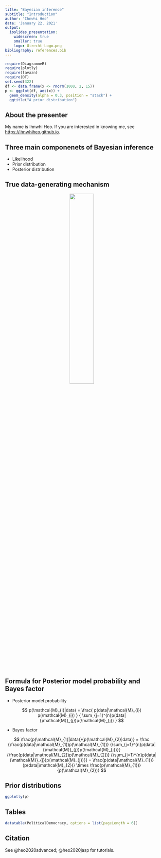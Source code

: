 ```yaml
---
title: "Bayesian inference"
subtitle: "Introduction"
author: "Ihnwhi Heo"
date: 'January 22, 2021'
output: 
  ioslides_presentation:
    widescreen: true
    smaller: true
    logo: Utrecht-Logo.png
bibliography: references.bib
---
```


```r
require(DiagrammeR)
require(plotly)
require(lavaan)
require(DT)
set.seed(322)
df <- data.frame(x <- rnorm(1000, 2, 15))
p <- ggplot(df, aes(x)) + 
  geom_density(alpha = 0.3, position = "stack") + 
  ggtitle("A prior distribution")
```

## About the presenter

My name is Ihnwhi Heo. If you are interested in knowing me, see <https://ihnwhiheo.github.io>.

## Three main componenets of Bayesian inference

- Likelihood
- Prior distribution
- Posterior distribution

## True data-generating mechanism

<center>
<img src = "true-dat.png" width = 40% />
</center>

## Formula for Posterior model probability and Bayes factor

- Posterior model probability

$$
 p(\mathcal{M}_{i}|data) = 
 \frac{
 p(data|\mathcal{M}_{i})
 p(\mathcal{M}_{i})
 }
 {
 \sum_{j=1}^{n}p(data|{\mathcal{M}}_{j})p(\mathcal{M}_{j})
 }
$$

- Bayes factor

$$
 \frac{p(\mathcal{M}_{1}|data)}{p(\mathcal{M}_{2}|data)} = 
 \frac
  {\frac{p(data|\mathcal{M}_{1})p(\mathcal{M}_{1})}
  {\sum_{j=1}^{n}p(data|{\mathcal{M}}_{j})p(\mathcal{M}_{j})}}
  {\frac{p(data|\mathcal{M}_{2})p(\mathcal{M}_{2})}
  {\sum_{j=1}^{n}p(data|{\mathcal{M}}_{j})p(\mathcal{M}_{j})}} =
  \frac{p(data|\mathcal{M}_{1})}{p(data|\mathcal{M}_{2})}
 \times 
 \frac{p(\mathcal{M}_{1})}{p(\mathcal{M}_{2})}
$$

## Prior distributions

```r
ggplotly(p)
```

## Tables

```r
datatable(PoliticalDemocracy, options = list(pageLength = 6))
```

## Citation

See @heo2020advanced; @heo2020jasp for tutorials.
